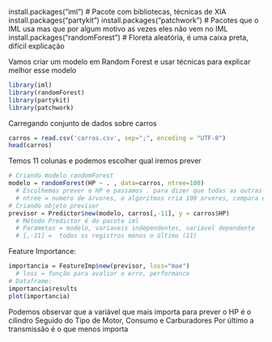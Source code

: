 install.packages("iml")
  # Pacote com bibliotecas, técnicas de XIA 
install.packages("partykit")
install.packages("patchwork")
  # Pacotes que o IML usa mas que por algum motivo as vezes eles não vem no IML 
install.packages("randomForest")
  # Floreta aleatória, é uma caixa preta, difícil explicação
  
Vamos criar um modelo em Random Forest e usar técnicas para explicar melhor esse modelo 
```{r}
library(iml)
library(randomForest)
library(partykit)
library(patchwork)
```
Carregando conjunto de dados sobre carros 
```{r}
carros = read.csv('carros.csv', sep=";", encoding = "UTF-8")
head(carros)
```
Temos 11 colunas e podemos escolher qual iremos prever 
```{r}
# Criando modelo randomForest
modelo = randomForest(HP ~ . , data=carros, ntree=100)
  # Escolhemos prever o HP e passamos . para dizer que todas as outras são independentes 
  # ntree = numero de árvores, o algoritmos cria 100 arvores, compara e escolhe a melhor 
# Criando objeto previsor
previsor = Predictor$new(modelo, carros[,-11], y = carros$HP)
  # Método Predictor é do pacote iml
  # Parametos = modelo, variaveis independentes, variavel dependente 
  # [,-11] =  todos os registros menos o último (11)

```
Feature Importance: 
```{r}
importancia = FeatureImp$new(previsor, loss="mae")
  # loss = função para avalior o erro, performance 
# Dataframe:
importancia$results
plot(importancia)
```
Podemos observar que a variável que mais importa para prever o HP é o cilindro
Seguido do Tipo de Motor, Consumo e Carburadores 
Por último a transmissão é o que menos importa 

